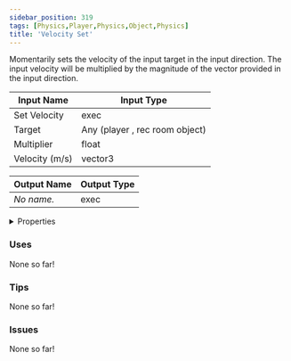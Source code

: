 ```yaml
---
sidebar_position: 319
tags: [Physics,Player,Physics,Object,Physics]
title: 'Velocity Set'
---
```


Momentarily sets the velocity of the input target in the input direction. The input velocity will be multiplied by the magnitude of the vector provided in the input direction.




<EsbSvg />

| Input Name | Input Type |
|-----------|-----------|
| Set Velocity | exec |
| Target | Any (player , rec room object) |
| Multiplier | float |
| Velocity (m/s) | vector3 |

| Output Name | Output Type |
|-----------|-----------|
| *No name.* | exec |


<details>
  <summary>Properties</summary>
  <div>
    <div>
    <table>
      <thead>
        <tr>
          <th>Is beta required?</th>
          <th>❌</th>
        </tr>
        <tr>
          <th>Is this chip a trolling risk?</th>
          <th>❌</th>
        </tr>
        <tr>
          <th>Is this chip a role assignment risk?</th>
          <th>❌</th>
        </tr>
        <tr>
          <th>Chip UUID</th>
          <th>ea00c655-56ff-4406-8d65-b8399e6d0169</th>
        </tr>
      </thead>
    </table>
    </div>
  </div>
</details>

### Uses

None so far!

### Tips

None so far!

### Issues

None so far!